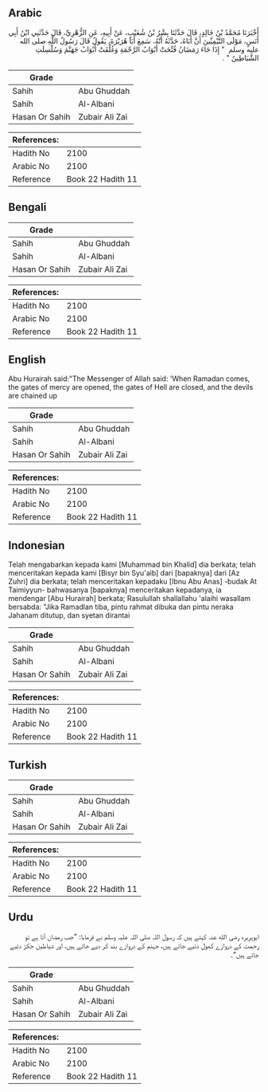 ## Arabic


<div dir="rtl" lang="ar" style={{fontSize:'larger',backgroundColor:'#f8f9fa',padding:20}}>
أَخْبَرَنَا مُحَمَّدُ بْنُ خَالِدٍ، قَالَ حَدَّثَنَا بِشْرُ بْنُ شُعَيْبٍ، عَنْ أَبِيهِ، عَنِ الزُّهْرِيِّ، قَالَ حَدَّثَنِي ابْنُ أَبِي أَنَسٍ، مَوْلَى التَّيْمِيِّينَ أَنَّ أَبَاهُ، حَدَّثَهُ أَنَّهُ، سَمِعَ أَبَا هُرَيْرَةَ، يَقُولُ قَالَ رَسُولُ اللَّهِ صلى الله عليه وسلم ‏ "‏ إِذَا جَاءَ رَمَضَانُ فُتِّحَتْ أَبْوَابُ الرَّحْمَةِ وَغُلِّقَتْ أَبْوَابُ جَهَنَّمَ وَسُلْسِلَتِ الشَّيَاطِينُ ‏"‏ ‏.‏
</div>
<div style={{backgroundColor:'#f8f9fa',padding:20, marginBottom: 10}}><table> <thead> <tr> <th>Grade</th> <th></th> </tr> </thead> <tbody> <tr><td>Sahih</td><td>Abu Ghuddah</td></tr><tr><td>Sahih</td><td>Al-Albani</td></tr><tr><td>Hasan Or Sahih</td><td>Zubair Ali Zai</td></tr></tbody></table><table> <thead> <tr> <th>References:</th> <th></th> </tr> </thead> <tbody><tr><td>Hadith No</td><td>2100</td></tr><tr><td>Arabic No</td><td>2100</td></tr><tr><td>Reference</td><td>Book 22 Hadith 11</td></tr></tbody></table></div>

## Bengali


<div dir="ltr" lang="bn" style={{fontSize:'larger',backgroundColor:'#f8f9fa',padding:20}}>

</div>
<div style={{backgroundColor:'#f8f9fa',padding:20, marginBottom: 10}}><table> <thead> <tr> <th>Grade</th> <th></th> </tr> </thead> <tbody> <tr><td>Sahih</td><td>Abu Ghuddah</td></tr><tr><td>Sahih</td><td>Al-Albani</td></tr><tr><td>Hasan Or Sahih</td><td>Zubair Ali Zai</td></tr></tbody></table><table> <thead> <tr> <th>References:</th> <th></th> </tr> </thead> <tbody><tr><td>Hadith No</td><td>2100</td></tr><tr><td>Arabic No</td><td>2100</td></tr><tr><td>Reference</td><td>Book 22 Hadith 11</td></tr></tbody></table></div>

## English


<div dir="ltr" lang="en" style={{fontSize:'larger',backgroundColor:'#f8f9fa',padding:20}}>
Abu Hurairah said:"The Messenger of Allah said: 'When Ramadan comes, the gates of mercy are opened, the gates of Hell are closed, and the devils are chained up
</div>
<div style={{backgroundColor:'#f8f9fa',padding:20, marginBottom: 10}}><table> <thead> <tr> <th>Grade</th> <th></th> </tr> </thead> <tbody> <tr><td>Sahih</td><td>Abu Ghuddah</td></tr><tr><td>Sahih</td><td>Al-Albani</td></tr><tr><td>Hasan Or Sahih</td><td>Zubair Ali Zai</td></tr></tbody></table><table> <thead> <tr> <th>References:</th> <th></th> </tr> </thead> <tbody><tr><td>Hadith No</td><td>2100</td></tr><tr><td>Arabic No</td><td>2100</td></tr><tr><td>Reference</td><td>Book 22 Hadith 11</td></tr></tbody></table></div>

## Indonesian


<div dir="ltr" lang="id" style={{fontSize:'larger',backgroundColor:'#f8f9fa',padding:20}}>
Telah mengabarkan kepada kami [Muhammad bin Khalid] dia berkata; telah menceritakan kepada kami [Bisyr bin Syu'aib] dari [bapaknya] dari [Az Zuhri] dia berkata; telah menceritakan kepadaku [Ibnu Abu Anas] -budak At Taimiyyun- bahwasanya [bapaknya] menceritakan kepadanya, ia mendengar [Abu Hurairah] berkata; Rasulullah shallallahu 'alaihi wasallam bersabda: "Jika Ramadlan tiba, pintu rahmat dibuka dan pintu neraka Jahanam ditutup, dan syetan dirantai
</div>
<div style={{backgroundColor:'#f8f9fa',padding:20, marginBottom: 10}}><table> <thead> <tr> <th>Grade</th> <th></th> </tr> </thead> <tbody> <tr><td>Sahih</td><td>Abu Ghuddah</td></tr><tr><td>Sahih</td><td>Al-Albani</td></tr><tr><td>Hasan Or Sahih</td><td>Zubair Ali Zai</td></tr></tbody></table><table> <thead> <tr> <th>References:</th> <th></th> </tr> </thead> <tbody><tr><td>Hadith No</td><td>2100</td></tr><tr><td>Arabic No</td><td>2100</td></tr><tr><td>Reference</td><td>Book 22 Hadith 11</td></tr></tbody></table></div>

## Turkish


<div dir="ltr" lang="tr" style={{fontSize:'larger',backgroundColor:'#f8f9fa',padding:20}}>

</div>
<div style={{backgroundColor:'#f8f9fa',padding:20, marginBottom: 10}}><table> <thead> <tr> <th>Grade</th> <th></th> </tr> </thead> <tbody> <tr><td>Sahih</td><td>Abu Ghuddah</td></tr><tr><td>Sahih</td><td>Al-Albani</td></tr><tr><td>Hasan Or Sahih</td><td>Zubair Ali Zai</td></tr></tbody></table><table> <thead> <tr> <th>References:</th> <th></th> </tr> </thead> <tbody><tr><td>Hadith No</td><td>2100</td></tr><tr><td>Arabic No</td><td>2100</td></tr><tr><td>Reference</td><td>Book 22 Hadith 11</td></tr></tbody></table></div>

## Urdu


<div dir="rtl" lang="ur" style={{fontSize:'larger',backgroundColor:'#f8f9fa',padding:20}}>
ابوہریرہ رضی الله عنہ کہتے ہیں کہ رسول اللہ صلی اللہ علیہ وسلم نے فرمایا: ”جب رمضان آتا ہے تو رحمت کے دروازے کھول دئیے جاتے ہیں، جہنم کے دروازے بند کر دیے جاتے ہیں، اور شیاطین جکڑ دئیے جاتے ہیں“۔
</div>
<div style={{backgroundColor:'#f8f9fa',padding:20, marginBottom: 10}}><table> <thead> <tr> <th>Grade</th> <th></th> </tr> </thead> <tbody> <tr><td>Sahih</td><td>Abu Ghuddah</td></tr><tr><td>Sahih</td><td>Al-Albani</td></tr><tr><td>Hasan Or Sahih</td><td>Zubair Ali Zai</td></tr></tbody></table><table> <thead> <tr> <th>References:</th> <th></th> </tr> </thead> <tbody><tr><td>Hadith No</td><td>2100</td></tr><tr><td>Arabic No</td><td>2100</td></tr><tr><td>Reference</td><td>Book 22 Hadith 11</td></tr></tbody></table></div>